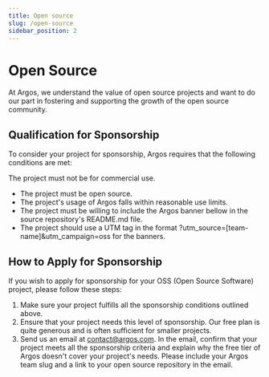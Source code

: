 ```yaml
---
title: Open source
slug: /open-source
sidebar_position: 2
---
```



# Open Source

At Argos, we understand the value of open source projects and want to do our part in fostering and supporting the growth of the open source community.

## Qualification for Sponsorship

To consider your project for sponsorship, Argos requires that the following conditions are met:

The project must not be for commercial use.

- The project must be open source.
- The project's usage of Argos falls within reasonable use limits.
- The project must be willing to include the Argos banner bellow in the source repository's README.md file.
- The project should use a UTM tag in the format ?utm_source=[team-name]&utm_campaign=oss for the banners.

<ArgosBanner />

## How to Apply for Sponsorship

If you wish to apply for sponsorship for your OSS (Open Source Software) project, please follow these steps:

1. Make sure your project fulfills all the sponsorship conditions outlined above.
2. Ensure that your project needs this level of sponsorship. Our free plan is quite generous and is often sufficient for smaller projects.
3. Send us an email at [contact@argos.com](contact@argos.com). In the email, confirm that your project meets all the sponsorship criteria and explain why the free tier of Argos doesn't cover your project's needs. Please include your Argos team slug and a link to your open source repository in the email.
